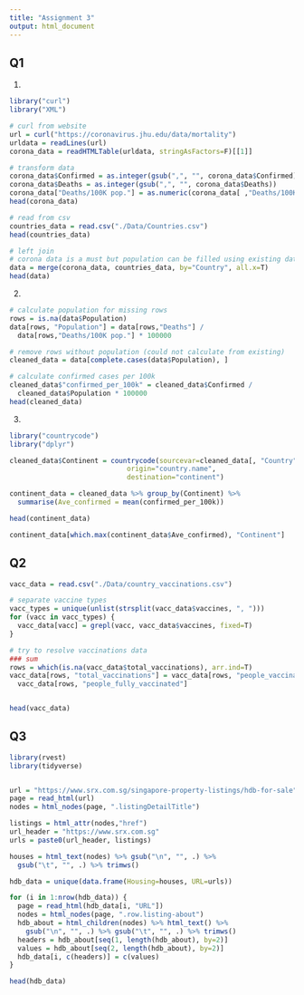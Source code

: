 ---
title: "Assignment 3"
output: html_document
---

## Q1

(1)

```{r}
library("curl")
library("XML")

# curl from website
url = curl("https://coronavirus.jhu.edu/data/mortality")
urldata = readLines(url)
corona_data = readHTMLTable(urldata, stringAsFactors=F)[[1]]

# transform data
corona_data$Confirmed = as.integer(gsub(",", "", corona_data$Confirmed))
corona_data$Deaths = as.integer(gsub(",", "", corona_data$Deaths))
corona_data["Deaths/100K pop."] = as.numeric(corona_data[ ,"Deaths/100K pop."])
head(corona_data)

# read from csv
countries_data = read.csv("./Data/Countries.csv")
head(countries_data)

# left join 
# corona data is a must but population can be filled using existing data
data = merge(corona_data, countries_data, by="Country", all.x=T)
head(data)
```

(2)

```{r}
# calculate population for missing rows
rows = is.na(data$Population)
data[rows, "Population"] = data[rows,"Deaths"] / 
  data[rows,"Deaths/100K pop."] * 100000

# remove rows without population (could not calculate from existing)
cleaned_data = data[complete.cases(data$Population), ]

# calculate confirmed cases per 100k
cleaned_data$"confirmed_per_100k" = cleaned_data$Confirmed / 
  cleaned_data$Population * 100000
head(cleaned_data)
```

(3)

```{r}
library("countrycode")
library("dplyr")

cleaned_data$Continent = countrycode(sourcevar=cleaned_data[, "Country"],
                             origin="country.name",
                             destination="continent")

continent_data = cleaned_data %>% group_by(Continent) %>% 
  summarise(Ave_confirmed = mean(confirmed_per_100k))

head(continent_data)

continent_data[which.max(continent_data$Ave_confirmed), "Continent"]
```

## Q2

```{r}
vacc_data = read.csv("./Data/country_vaccinations.csv")

# separate vaccine types
vacc_types = unique(unlist(strsplit(vacc_data$vaccines, ", ")))
for (vacc in vacc_types) {
  vacc_data[vacc] = grepl(vacc, vacc_data$vaccines, fixed=T)
}

# try to resolve vaccinations data
### sum
rows = which(is.na(vacc_data$total_vaccinations), arr.ind=T)
vacc_data[rows, "total_vaccinations"] = vacc_data[rows, "people_vaccinated"] +
  vacc_data[rows, "people_fully_vaccinated"]


head(vacc_data)
```

## Q3

```{r}
library(rvest)
library(tidyverse)


url = "https://www.srx.com.sg/singapore-property-listings/hdb-for-sale"
page = read_html(url)
nodes = html_nodes(page, ".listingDetailTitle")

listings = html_attr(nodes,"href")
url_header = "https://www.srx.com.sg"
urls = paste0(url_header, listings)

houses = html_text(nodes) %>% gsub("\n", "", .) %>% 
  gsub("\t", "", .) %>% trimws()

hdb_data = unique(data.frame(Housing=houses, URL=urls))

for (i in 1:nrow(hdb_data)) {
  page = read_html(hdb_data[i, "URL"])
  nodes = html_nodes(page, ".row.listing-about")
  hdb_about = html_children(nodes) %>% html_text() %>% 
    gsub("\n", "", .) %>% gsub("\t", "", .) %>% trimws()
  headers = hdb_about[seq(1, length(hdb_about), by=2)]
  values = hdb_about[seq(2, length(hdb_about), by=2)]
  hdb_data[i, c(headers)] = c(values)
}

head(hdb_data)
```